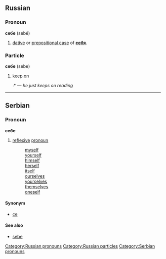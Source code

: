 ==Russian==
[[Category:Russian pronouns]]
[[Category:Russian particles]]
===Pronoun===
'''себе''' (sebé)

#[[dative case|dative]] or [[prepositional case]] of '''[[себя]]'''.

===Particle===
'''себе''' (sebe)

#[[keep on]]
#:*{{RUchar|[[а#Russian|а]] [[он]] себе [[читать|чита́ет]]}} — ''he just keeps on reading''


----
==Serbian==
===Pronoun===
'''себе'''
#[[reflexive]] [[pronoun]]
#:[[myself]]
#:[[yourself]]
#:[[himself]]
#:[[herself]]
#:[[itself]]
#:[[ourselves]]
#:[[yourselves]]
#:[[themselves]]
#:[[oneself]]
====Synonym====
*[[се]]
====See also====
*[[sebe]]
[[Category:Serbian pronouns]]